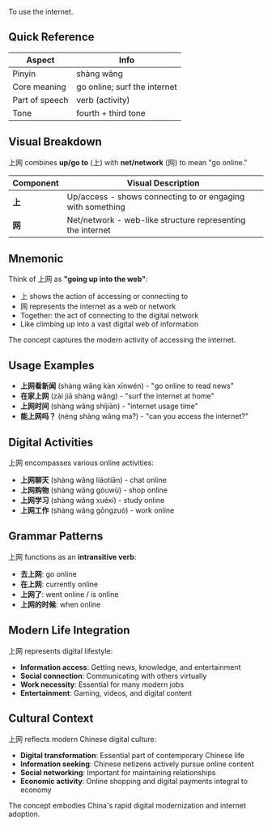 To use the internet.

## Quick Reference

| Aspect         | Info                         |
| -------------- | ---------------------------- |
| Pinyin         | shàng wǎng                   |
| Core meaning   | go online; surf the internet |
| Part of speech | verb (activity)              |
| Tone           | fourth + third tone          |

## Visual Breakdown

上网 combines **up/go to** (上) with **net/network** (网) to mean "go online."

| Component | Visual Description                                         |
| --------- | ---------------------------------------------------------- |
| **上**    | Up/access - shows connecting to or engaging with something |
| **网**    | Net/network - web-like structure representing the internet |

## Mnemonic

Think of 上网 as **"going up into the web"**:

- 上 shows the action of accessing or connecting to
- 网 represents the internet as a web or network
- Together: the act of connecting to the digital network
- Like climbing up into a vast digital web of information

The concept captures the modern activity of accessing the internet.

## Usage Examples

- **上网看新闻** (shàng wǎng kàn xīnwén) - "go online to read news"
- **在家上网** (zài jiā shàng wǎng) - "surf the internet at home"
- **上网时间** (shàng wǎng shíjiān) - "internet usage time"
- **能上网吗？** (néng shàng wǎng ma?) - "can you access the internet?"

## Digital Activities

上网 encompasses various online activities:

- **上网聊天** (shàng wǎng liáotiān) - chat online
- **上网购物** (shàng wǎng gòuwù) - shop online
- **上网学习** (shàng wǎng xuéxí) - study online
- **上网工作** (shàng wǎng gōngzuò) - work online

## Grammar Patterns

上网 functions as an **intransitive verb**:

- **去上网**: go online
- **在上网**: currently online
- **上网了**: went online / is online
- **上网的时候**: when online

## Modern Life Integration

上网 represents digital lifestyle:

- **Information access**: Getting news, knowledge, and entertainment
- **Social connection**: Communicating with others virtually
- **Work necessity**: Essential for many modern jobs
- **Entertainment**: Gaming, videos, and digital content

## Cultural Context

上网 reflects modern Chinese digital culture:

- **Digital transformation**: Essential part of contemporary Chinese life
- **Information seeking**: Chinese netizens actively pursue online content
- **Social networking**: Important for maintaining relationships
- **Economic activity**: Online shopping and digital payments integral to economy

The concept embodies China's rapid digital modernization and internet adoption.
